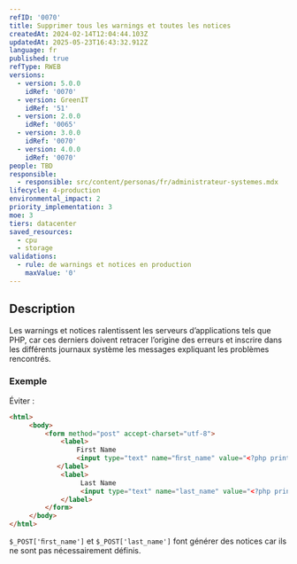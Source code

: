 ```yaml
---
refID: '0070'
title: Supprimer tous les warnings et toutes les notices
createdAt: 2024-02-14T12:04:44.103Z
updatedAt: 2025-05-23T16:43:32.912Z
language: fr
published: true
refType: RWEB
versions:
  - version: 5.0.0
    idRef: '0070'
  - version: GreenIT
    idRef: '51'
  - version: 2.0.0
    idRef: '0065'
  - version: 3.0.0
    idRef: '0070'
  - version: 4.0.0
    idRef: '0070'
people: TBD
responsible:
  - responsible: src/content/personas/fr/administrateur-systemes.mdx
lifecycle: 4-production
environmental_impact: 2
priority_implementation: 3
moe: 3
tiers: datacenter
saved_resources:
  - cpu
  - storage
validations:
  - rule: de warnings et notices en production
    maxValue: '0'
---
```


## Description

Les warnings et notices ralentissent les serveurs d’applications tels que PHP, car ces derniers doivent retracer l’origine des erreurs et inscrire dans les différents journaux système les messages expliquant les problèmes rencontrés.

### Exemple

Éviter :

```html
<html>
     <body>
         <form method="post" accept-charset="utf-8">
             <label>
                 First Name
                 <input type="text" name="ﬁrst_name" value="<?php print $_POST['ﬁrst_name'] ?>" placeholder="">
            </label>     
             <label>
                  Last Name
                  <input type="text" name="last_name" value="<?php print $_POST['last_name'] ?>" placeholder="">
             </label>     
         </form>
     </body>
</html>
```

`$_POST['ﬁrst_name']` et `$_POST['last_name']` font générer des notices car ils ne sont pas nécessairement définis.
